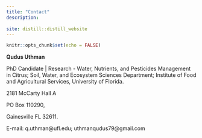 ```yaml
---
title: "Contact"
description:
    
site: distill::distill_website
---
```


```r
knitr::opts_chunk$set(echo = FALSE)
```
**Qudus Uthman**

PhD Candidate | Research - Water, Nutrients, and Pesticides Management in Citrus;
Soil, Water, and Ecosystem Sciences Department;
Institute of Food and Agricultural Services,
University of Florida.

2181 McCarty Hall A

PO Box 110290,

Gainesville FL 32611.

E-mail: q.uthman@ufl.edu; uthmanqudus79@gmail.com 


